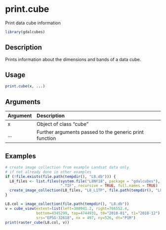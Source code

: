 # print.cube

Print data cube information



```r
library(gdalcubes)
```

## Description

Prints information about the dimensions and bands of a data cube.


## Usage


```r
print.cube(x, ...)

```


## Arguments

| Argument    | Description                       |
|:------------|:----------------------------------|
| x | Object of class "cube" |
| ... | Further arguments passed to the generic print function |


## Examples


```r
# create image collection from example Landsat data only 
# if not already done in other examples
if (!file.exists(file.path(tempdir(), "L8.db"))) {
  L8_files <- list.files(system.file("L8NY18", package = "gdalcubes"),
                         ".TIF", recursive = TRUE, full.names = TRUE)
  create_image_collection(L8_files, "L8_L1TP", file.path(tempdir(), "L8.db"), quiet = TRUE) 
}

L8.col = image_collection(file.path(tempdir(), "L8.db"))
v = cube_view(extent=list(left=388941.2, right=766552.4, 
              bottom=4345299, top=4744931, t0="2018-01", t1="2018-12"),
              srs="EPSG:32618", nx = 497, ny=526, dt="P1M")
print(raster_cube(L8.col, v))
```


